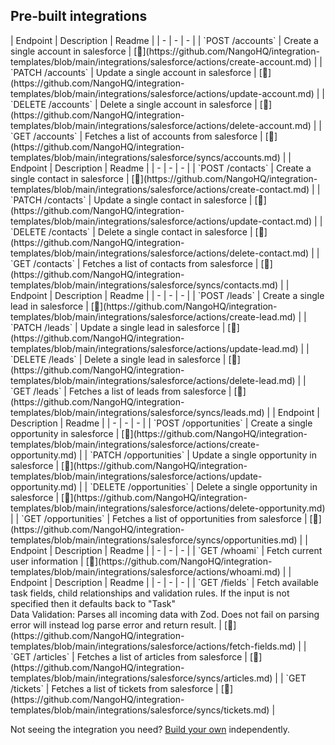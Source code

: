 
## Pre-built integrations

<AccordionGroup>


<Accordion title="Accounts">
| Endpoint | Description | Readme |
| - | - | - |
| `POST /accounts` | Create a single account in salesforce | [🔗](https://github.com/NangoHQ/integration-templates/blob/main/integrations/salesforce/actions/create-account.md) |
| `PATCH /accounts` | Update a single account in salesforce | [🔗](https://github.com/NangoHQ/integration-templates/blob/main/integrations/salesforce/actions/update-account.md) |
| `DELETE /accounts` | Delete a single account in salesforce | [🔗](https://github.com/NangoHQ/integration-templates/blob/main/integrations/salesforce/actions/delete-account.md) |
| `GET /accounts` | Fetches a list of accounts from salesforce | [🔗](https://github.com/NangoHQ/integration-templates/blob/main/integrations/salesforce/syncs/accounts.md) |
</Accordion>


<Accordion title="Contacts">
| Endpoint | Description | Readme |
| - | - | - |
| `POST /contacts` | Create a single contact in salesforce | [🔗](https://github.com/NangoHQ/integration-templates/blob/main/integrations/salesforce/actions/create-contact.md) |
| `PATCH /contacts` | Update a single contact in salesforce | [🔗](https://github.com/NangoHQ/integration-templates/blob/main/integrations/salesforce/actions/update-contact.md) |
| `DELETE /contacts` | Delete a single contact in salesforce | [🔗](https://github.com/NangoHQ/integration-templates/blob/main/integrations/salesforce/actions/delete-contact.md) |
| `GET /contacts` | Fetches a list of contacts from salesforce | [🔗](https://github.com/NangoHQ/integration-templates/blob/main/integrations/salesforce/syncs/contacts.md) |
</Accordion>


<Accordion title="Leads">
| Endpoint | Description | Readme |
| - | - | - |
| `POST /leads` | Create a single lead in salesforce | [🔗](https://github.com/NangoHQ/integration-templates/blob/main/integrations/salesforce/actions/create-lead.md) |
| `PATCH /leads` | Update a single lead in salesforce | [🔗](https://github.com/NangoHQ/integration-templates/blob/main/integrations/salesforce/actions/update-lead.md) |
| `DELETE /leads` | Delete a single lead in salesforce | [🔗](https://github.com/NangoHQ/integration-templates/blob/main/integrations/salesforce/actions/delete-lead.md) |
| `GET /leads` | Fetches a list of leads from salesforce | [🔗](https://github.com/NangoHQ/integration-templates/blob/main/integrations/salesforce/syncs/leads.md) |
</Accordion>


<Accordion title="Opportunities">
| Endpoint | Description | Readme |
| - | - | - |
| `POST /opportunities` | Create a single opportunity in salesforce | [🔗](https://github.com/NangoHQ/integration-templates/blob/main/integrations/salesforce/actions/create-opportunity.md) |
| `PATCH /opportunities` | Update a single opportunity in salesforce | [🔗](https://github.com/NangoHQ/integration-templates/blob/main/integrations/salesforce/actions/update-opportunity.md) |
| `DELETE /opportunities` | Delete a single opportunity in salesforce | [🔗](https://github.com/NangoHQ/integration-templates/blob/main/integrations/salesforce/actions/delete-opportunity.md) |
| `GET /opportunities` | Fetches a list of opportunities from salesforce | [🔗](https://github.com/NangoHQ/integration-templates/blob/main/integrations/salesforce/syncs/opportunities.md) |
</Accordion>


<Accordion title="Users">
| Endpoint | Description | Readme |
| - | - | - |
| `GET /whoami` | Fetch current user information | [🔗](https://github.com/NangoHQ/integration-templates/blob/main/integrations/salesforce/actions/whoami.md) |
</Accordion>


<Accordion title="Others">
| Endpoint | Description | Readme |
| - | - | - |
| `GET /fields` | Fetch available task fields, child relationships and validation rules. If the input is not specified then it defaults back to "Task"<br />Data Validation: Parses all incoming data with Zod. Does not fail on parsing error will instead log parse error and return result. | [🔗](https://github.com/NangoHQ/integration-templates/blob/main/integrations/salesforce/actions/fetch-fields.md) |
| `GET /articles` | Fetches a list of articles from salesforce | [🔗](https://github.com/NangoHQ/integration-templates/blob/main/integrations/salesforce/syncs/articles.md) |
| `GET /tickets` | Fetches a list of tickets from salesforce | [🔗](https://github.com/NangoHQ/integration-templates/blob/main/integrations/salesforce/syncs/tickets.md) |
</Accordion>

</AccordionGroup>

<Tip>Not seeing the integration you need? [Build your own](https://docs.nango.dev/guides/custom-integration-builder/overview) independently.</Tip>

